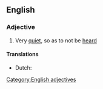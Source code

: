 ==English==

===Adjective===
{{infl|en|adjective|head=(as) [[quiet]] as a [[mouse]]}}

# {{simile}} Very [[quiet]], so as to not be [[heard]]

====Translations====
{{trans-top|very quiet}}
* Dutch: {{t-|nl|muisstil}}
{{trans-mid}}
{{trans-bottom}}

[[Category:English adjectives]]